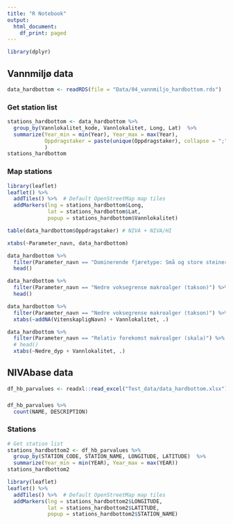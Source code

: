 ```yaml
---
title: "R Notebook"
output:
  html_document:
    df_print: paged
---
```


```r
library(dplyr)
```
## Vannmiljø data
```r
data_hardbottom <- readRDS(file = "Data/04_vannmiljo_hardbottom.rds")
```

### Get station list
```r
stations_hardbottom <- data_hardbottom %>%
  group_by(Vannlokalitet_kode, Vannlokalitet, Long, Lat)  %>%
  summarize(Year_min = min(Year), Year_max = max(Year), 
            Oppdragstaker = paste(unique(Oppdragstaker), collapse = ";")
            )
stations_hardbottom

```
### Map stations
```r
library(leaflet)
leaflet() %>%
  addTiles() %>%  # Default OpenStreetMap map tiles
  addMarkers(lng = stations_hardbottom$Long, 
             lat = stations_hardbottom$Lat,
             popup = stations_hardbottom$Vannlokalitet)

```

```r
table(data_hardbottom$Oppdragstaker) # NIVA + NIVA/HI
```

```r
xtabs(~Parameter_navn, data_hardbottom)
```

```r
data_hardbottom %>%
  filter(Parameter_navn == "Dominerende fjæretype: Små og store steiner") %>%
  head()

data_hardbottom %>%
  filter(Parameter_navn == "Nedre voksegrense makroalger (takson)") %>%
  head()


```

```r
data_hardbottom %>%
  filter(Parameter_navn == "Nedre voksegrense makroalger (takson)") %>%
  xtabs(~addNA(VitenskapligNavn) + Vannlokalitet, .)
```

```r
data_hardbottom %>%
  filter(Parameter_navn == "Relativ forekomst makroalger (skala)") %>%
  # head()
  xtabs(~Nedre_dyp + Vannlokalitet, .)
```

## NIVAbase data
```r
df_hb_parvalues <- readxl::read_excel("Test_data/data_hardbottom.xlsx")
```

###
```r
df_hb_parvalues %>%
  count(NAME, DESCRIPTION)
```


### Stations
```r
# Get station list
stations_hardbottom2 <- df_hb_parvalues %>%
  group_by(STATION_CODE, STATION_NAME, LONGITUDE, LATITUDE)  %>%
  summarize(Year_min = min(YEAR), Year_max = max(YEAR))
stations_hardbottom2

```

```r
library(leaflet)
leaflet() %>%
  addTiles() %>%  # Default OpenStreetMap map tiles
  addMarkers(lng = stations_hardbottom2$LONGITUDE, 
             lat = stations_hardbottom2$LATITUDE,
             popup = stations_hardbottom2$STATION_NAME)

```



```r

```


